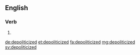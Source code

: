 ==English==

===Verb===
{{head|en}}

# {{en-past of|depoliticize}}

[[de:depoliticized]]
[[et:depoliticized]]
[[fa:depoliticized]]
[[mg:depoliticized]]
[[sv:depoliticized]]
